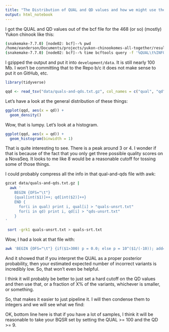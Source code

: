 ```yaml
---
title: "The Distribution of QUAL and QD values and how we might use them for filtering markers for bootstrapping some BQSR"
output: html_notebook
---
```


I got the QUAL and QD values out of the bcf file for the 468 (or so)
(mostly) Yukon chinook like this:
```sh
(snakemake-7.7.0) [node02: bcf]--% pwd
/home/eanderson/Documents/projects/yukon-chinookomes-all-together/results/bcf
(snakemake-7.7.0) [node02: bcf]--% time bcftools query -f '%QUAL\t%INFO/QD\n' pass-maf-0.01.bcf > ../../quals-and-qds.txt
```
I gzipped the output and put it into `development/data`.  It is still nearly
100 Mb.  I won't be committing that to the Repo b/c it does not make sense to
put it on GitHub, etc.

```r
library(tidyverse)

qqd <- read_tsv("data/quals-and-qds.txt.gz", col_names = c("qual", "qd"))
```

Let's have a look at the general distribution of these things:
```r
ggplot(qqd, aes(x = qd)) +
  geom_density()
```

Wow, that is lumpy.  Let's look at a histogram.
```r
ggplot(qqd, aes(x = qd)) +
  geom_histogram(binwidth = 1)
```

That is quite interesting to see.  There is a peak around 3 or 4.  I wonder
if that is because of the fact that you only get three possible quality scores
on a NovaSeq.  It looks to me like 8 would be a reasonable cutoff for
tossing some of those things.

I could probably compress all the info in that qual-and-qds file with
awk:
```sh
gzcat data/quals-and-qds.txt.gz |
  awk '
    BEGIN {OFS="\t"}
    {qual[int($1)]++; qd[int($2)]++}
    END {
      for(i in qual) print i, qual[i] > "quals-unsrt.txt"
      for(i in qd) print i, qd[i] > "qds-unsrt.txt"
    }
'

 sort -grk1 quals-unsrt.txt > quals-srt.txt
```
Wow, I had a look at that file with:
```sh
awk 'BEGIN {OFS="\t"} {if($1>300) p = 0.0; else p = 10^($1/(-10)); add=p*$2; cumul+=add; print $0,add,cumul}' quals-srt.txt
```
And it showed that if you interpret the QUAL as a proper posterior probability,
then your estimated expected number of incorrect variants is incredibly
low.  So, that won't even be helpful. 

I think it will probably be better to just set a hard cutoff on the QD values
and then use that, or a fraction of X% of the variants, whichever is smaller, or
something.

So, that makes it easier to just pipeline it.  I will then condense them
to integers and we will see what we find:


OK, bottom line here is that if you have a lot of samples, I think it will
be reasonable to take your BQSR set by setting the QUAL >= 100 and the
QD >= 9.